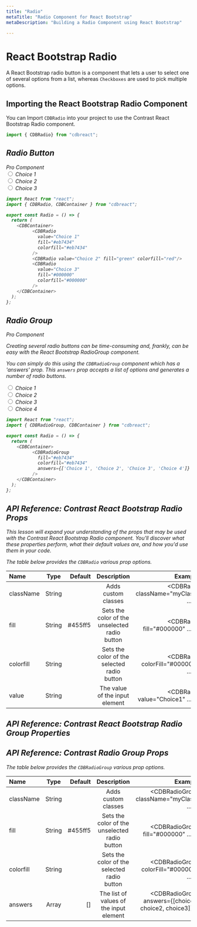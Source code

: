 ```yaml
---
title: "Radio"
metaTitle: "Radio Component for React Bootstrap"
metaDescription: "Building a Radio Component using React Bootstrap"

---
```



# React Bootstrap Radio


A React Bootstrap radio button is a component that lets a user to select one of several options from a list, whereas `Checkboxes` are used to pick multiple options.

## Importing the React Bootstrap Radio Component

You can Import `CDBRadio` into your project to use the Contrast React Bootstrap Radio component.


```javascript
import { CDBRadio} from "cdbreact";
```

<i/>

## Radio Button

<Link to="/product/contrast-pro"><span class="badge badge-lg badge-pro">Pro Component</span></Link>

<div class="container">
  <div class="custom-radio">
      <input type="radio" id="customRadio5" name="customRadio2" class="custom-radio-input text-danger"/>
      <label class="custom-control-label" for="customRadio5">Choice 1</label>
  </div>
  <div class="custom-radio">
      <input type="radio" id="customRadio6" name="customRadio3" class="custom-radio-input text-success"/>
      <label class="custom-control-label" for="customRadio6">Choice 2</label>
  </div>
  <div class="custom-radio">
      <input type="radio" id="customRadio7" name="customRadi4" class="custom-radio-input text-dark"/>
      <label class="custom-control-label" for="customRadio7">Choice 3</label>
  </div>   
</div>

```javascript
import React from "react";
import { CDBRadio, CDBContainer } from "cdbreact";

export const Radio = () => {
  return (
    <CDBContainer>
          <CDBRadio
            value="Choice 1"
            fill="#eb7434"
            colorfill="#eb7434"
          />
          <CDBRadio value="Choice 2" fill="green" colorfill="red"/>
          <CDBRadio
            value="Choice 3"
            fill="#000000"
            colorfill="#000000"
          />
    </CDBContainer>
  );
};
```
<i/>

## Radio Group

<Link to="/product/contrast-pro"><span class="badge badge-lg badge-pro">Pro Component</span></Link>

Creating several radio buttons can be time-consuming and, frankly, can be easy with the React Bootstrap RadioGroup component.

You can simply do this using the `CDBRadioGroup` component which has a 'answers' prop. This  `answers` prop accepts a list of options and generates a number of radio buttons.


<div class="container">
    <div class="custom-radio">
        <input type="radio" id="customRadio1" name="customRadio" class="custom-radio-input text-danger"/>
        <label class="custom-control-label" for="customRadio1">Choice 1</label>
    </div>
    <div class="custom-radio">
        <input type="radio" id="customRadio2" name="customRadio" class="custom-radio-input text-danger"/>
        <label class="custom-control-label" for="customRadio2">Choice 2</label>
    </div>
    <div class="custom-radio">
        <input type="radio" id="customRadio3" name="customRadio" class="custom-radio-input text-danger"/>
        <label class="custom-control-label" for="customRadio3">Choice 3</label>
    </div>
    <div class="custom-radio">
        <input type="radio" id="customRadio4" name="customRadio" class="custom-radio-input text-danger"/>
        <label class="custom-control-label" for="customRadio4">Choice 4</label>
    </div>
</div>


```javascript
import React from "react";
import { CDBRadioGroup, CDBContainer } from "cdbreact";

export const Radio = () => {
  return (
    <CDBContainer>
          <CDBRadioGroup
            fill="#eb7434"
            colorfill="#eb7434"
            answers={['Choice 1', 'Choice 2', 'Choice 3', 'Choice 4']}
          />
    </CDBContainer>
  );
};
```


## API Reference: Contrast React Bootstrap Radio Props


This lesson will expand your understanding of the props that may be used with the Contrast React Bootstrap Radio component. You'll discover what these properties perform, what their default values are, and how you'd use them in your code.

The table below provides the `CDBRadio` various prop options.

| Name            | Type        | Default      |   Description| Example      |
| :------------- | :----------: | -----------: | :----------: | -----------: |
| className      | String       |              |Adds custom classes	      |     <CDBRadio className="myClass" ... />  |
| fill           | String       | #455ff5      | Sets the color of the unselected radio button | <CDBRadio fill="#000000" ... />  |
| colorfill      | String       |              | Sets the color of the selected radio button | <CDBRadio colorFill="#000000" ... />  |
| value          | String       |              | The value of the input element | <CDBRadio value="Choice1" ... />  |

## API Reference: Contrast React Bootstrap Radio Group Properties

## API Reference: Contrast Radio Group Props

The table below provides the `CDBRadioGroup` various prop options.

| Name            | Type        | Default      |   Description| Example      |
| :------------- | :----------: | -----------: | :----------: | -----------: |
| className      | String       |              |Adds custom classes	      |     <CDBRadioGroup className="myClass" ... />  |
| fill           | String       | #455ff5      | Sets the color of the unselected radio button | <CDBRadioGroup fill="#000000" ... />  |
| colorfill      | String       |              | Sets the color of the selected radio button | <CDBRadioGroup colorFill="#000000" ... />  |
| answers        | Array        | []           | The list of values of the input element | <CDBRadioGroup answers={[choice1, choice2, choice3]} ... />  |
